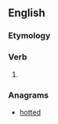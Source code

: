 ==English==

===Etymology===
{{suffix|dote|eth|lang=en}}

===Verb===
{{head|en|verb form}}

# {{en-archaic third-person singular of|dote}}

===Anagrams===
* [[hotted#English|hotted]]